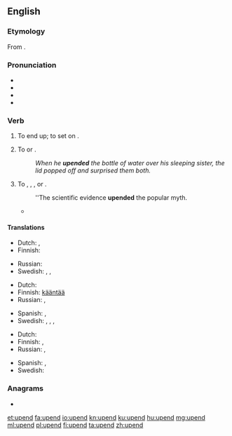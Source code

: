 ==English==
{{was wotd|2012|May|18}}

===Etymology===
From {{prefix|up|end|lang=en}}.

===Pronunciation===
* {{IPA|/ʌpˈɛnd/|lang=en}}
* {{audio|en-us-upend.ogg|Audio (US)|lang=en}}
* {{rhymes|ɛnd|lang=en}}
* {{homophones|append|lang=en}}

===Verb===
{{en-verb}}

# {{label|en|transitive}} To end up; to set on {{l|en|end}}.
# To {{l|en|tip}} or {{l|en|turn over}}.
#: ''When he '''upended''' the bottle of water over his sleeping sister, the lid popped off and surprised them both.''
# To {{l|en|destroy}}, {{l|en|invalidate}}, {{l|en|overthrow}}, or {{l|en|defeat}}.
#: ''The scientific evidence '''upended''' the popular myth.
#* {{quote-journal|author=Roger Cohen|authorlink=Roger Cohen|title=The horror! The horror! The trauma of ISIS &#91;print version: ''International New York Times'', 18 November 2014, p.&nbsp;9&#93;|url=http://www.nytimes.com/2014/11/18/opinion/roger-cohen-the-evil-of-isis.html|work={{w|The New York Times}}|date=17 November 2014|passage=What is unbearable, in fact, is the feeling, 13 years after 9/11, that America has been chasing its tail; that, in some whack-a-mole horror show, the quashing of a jihadi enclave here only spurs the sprouting of another there; that the ideology of Al Qaeda is still reverberating through a blocked Arab world whose Sunni-Shia balance (insofar as that went) was '''upended''' by the American invasion of Iraq.}}

====Translations====
{{trans-top|to end up; to set on end}}
* Dutch: {{t|nl|stop zetten}}, {{t+|nl|beëindigen}}
* Finnish: {{t+|fi|lopettaa}}
{{trans-mid}}
* Russian: {{t|ru|ста́вить на по́па}}
* Swedish: {{t|sv|resa upp}}, {{t|sv|ställa på högkant}}, {{t|sv|ställa på ända}}
{{trans-bottom}}

{{trans-top|to tip or turn over}}
* Dutch: {{t|nl|omkiepen}}
* Finnish: [[kääntää#Finnish|kääntää]] {{t+|fi|ympäri}}
* Russian: {{t+|ru|переворачивать}}, {{t+|ru|опрокидывать}}
{{trans-mid}}
* Spanish: {{t|es|dar vuelta|f}}, {{t+|es|voltear}}
* Swedish: {{t|sv|vända på}}, {{t+|sv|vända}}, {{t|sv|vända upp och ned på}}, {{t|sv|välta omkull}}
{{trans-bottom}}

{{trans-top|to destroy, invalidate}}
* Dutch: {{t+|nl|onderuithalen}}
* Finnish: {{t+|fi|murtaa}}, {{t+|fi|murskata}}
* Russian: {{t+|ru|сверга́ть}}, {{t+|ru|опровергать}}
{{trans-mid}}
* Spanish: {{t+|es|refutar}}, {{t+|es|desafiar}}
* Swedish: {{t|sv|kullkasta}}
{{trans-bottom}}

===Anagrams===
* {{l|en|end up}}

[[et:upend]]
[[fa:upend]]
[[io:upend]]
[[kn:upend]]
[[ku:upend]]
[[hu:upend]]
[[mg:upend]]
[[ml:upend]]
[[pl:upend]]
[[fi:upend]]
[[ta:upend]]
[[zh:upend]]